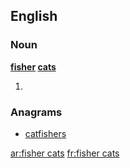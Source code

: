 ==English==

===Noun===
'''[[fisher]] [[cat]]s'''

# {{plural of|[[fisher cat]]}}

===Anagrams===
* [[catfishers#English|catfishers]]

[[ar:fisher cats]]
[[fr:fisher cats]]